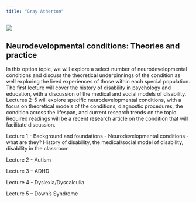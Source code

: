 ```yaml
---
title: "Gray Atherton"
---
```


![](images/cropped.jpg)

## Neurodevelopmental conditions: Theories and practice

In this option topic, we will explore a select number of neurodevelopmental conditions and discuss the theoretical underpinnings of the condition as well exploring the lived experiences of those within each special population. The first lecture will cover the history of disability in psychology and education, with a discussion of the medical and social models of disability. Lectures 2-5 will explore specific neurodevelopmental conditions, with a focus on theoretical models of the conditions, diagnostic procedures, the condition across the lifespan, and current research trends on the topic. Required readings will be a recent research article on the condition that will facilitate discussion.


Lecture 1  - Background and foundations - Neurodevelopmental conditions - what are they? History of disability, the medical/social model of disability, disability in the classroom

Lecture 2  - Autism

Lecture 3 – ADHD

Lecture 4  - Dyslexia/Dyscalculia

Lecture 5 – Down's Syndrome